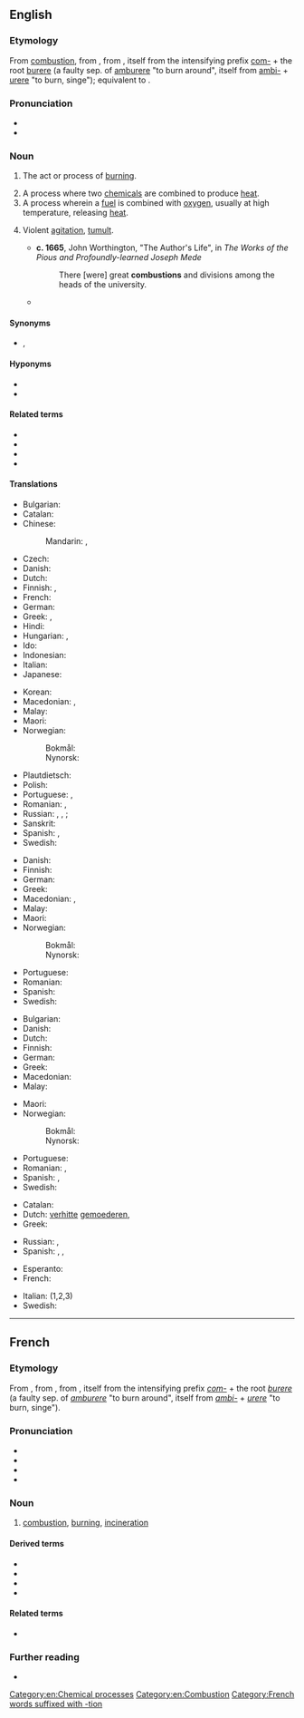 {{also|combustión}}
==English==
{{wikipedia}}

===Etymology===
From {{etyl|fro|en}} [[#French|combustion]], from {{etyl|la|fr}} {{m|la|combustio}}, from {{m|la|comburere||to burn}}, itself from the intensifying prefix [[com-]] + the root [[burere]] (a faulty sep. of [[amburere]] "to burn around", itself from [[ambi-]] + [[urere]] "to burn, singe"); equivalent to {{suffix|en|combust|ion}}.

===Pronunciation===
* {{IPA|en|/kəmˈbʌs.tʃən/}}
* {{audio|en|en-us-combustion.ogg|Audio (US)}}

===Noun===
{{en-noun|~}}

# {{lb|en|chemistry}} The act or process of [[burn]]ing.
# A process where two [[chemical]]s are combined to produce [[heat]].
# A process wherein a [[fuel]] is combined with [[oxygen]], usually at high temperature, releasing [[heat]].
# {{lb|en|figuratively}} Violent [[agitation]], [[tumult]].
#* '''c. 1665''', John Worthington, "The Author's Life", in ''The Works of the Pious and Profoundly-learned Joseph Mede''
#*: There [were] great '''combustions''' and divisions among the heads of the university.
#* {{RQ:Dryden Aureng-zebe|passage=But say from whence this new '''combustion''' springs.}}

====Synonyms====
* {{sense|act or process of burning}} {{l|en|incineration}}, {{l|en|cremation}}

====Hyponyms====
* {{l|en|deflagration}}
* {{l|en|detonation}}

====Related terms====
* {{l|en|combustible}}
* {{l|en|combustive}}
* {{l|en|combustor}}
* {{l|en|spontaneous combustion}}

====Translations====
{{trans-top|the act or process of burning}}
* Bulgarian: {{t|bg|горене|n}}
* Catalan: {{t+|ca|combustió|f}}
* Chinese:
*: Mandarin: {{t+|cmn|燃燒|sc=Hani}}, {{t+|cmn|燃烧|tr=ránshāo|sc=Hani}}
* Czech: {{t+|cs|spalování|n}}
* Danish: {{t|da|forbrænding|c}}
* Dutch: {{t+|nl|verbranding|f}}
* Finnish: {{t+|fi|palaminen}}, {{t|fi|palamisreaktio}}
* French: {{t+|fr|combustion}}
* German: {{t+|de|Verbrennung|f}}
* Greek: {{t+|el|καύση|f}}, {{t+|el|ανάφλεξη|f}}
* Hindi: {{t-needed|hi}}
* Hungarian: {{t+|hu|égés}} {{qualifier|process}}, {{t+|hu|égetés}} {{qualifier|act}}
* Ido: {{t+|io|kombusto}}
* Indonesian: {{t+|id|pembakaran}}
* Italian: {{t+|it|combustione|f}}
* Japanese: {{t+|ja|燃焼|tr=ねんしょう, nenshō|sc=Jpan}}
{{trans-mid}}
* Korean: {{t+|ko|연소(燃燒)}}
* Macedonian: {{t|mk|согорување|n}}, {{t|mk|горење|n}}
* Malay: {{t+|ms|pembakaran}}
* Maori: {{t|mi|ngingihatanga}}
* Norwegian:
*: Bokmål: {{t+|nb|forbrenning|m|f}}
*: Nynorsk: {{t|nn|forbrenning|f}}
* Plautdietsch: {{t|pdt|Braunt|n}}
* Polish: {{t+|pl|spalanie|n}}
* Portuguese: {{t+|pt|combustão|f}}, {{t+|pt|queima|f}}
* Romanian: {{t+|ro|combustie|f}}, {{t+|ro|ardere|f}}
* Russian: {{t+|ru|горе́ние|n}}, {{t+|ru|сгора́ние|n}}, {{t+|ru|возгора́ние|n}} {{qualifier|process}}; {{t+|ru|сжига́ние|n}} {{qualifier|act}}
* Sanskrit: {{t+|sa|ओष|m}}
* Spanish: {{t+|es|combustión|f}}, {{t+|es|quemado|m}}
* Swedish: {{t+|sv|förbränning|c}}
{{trans-bottom}}

{{trans-top|similar process where two chemicals are combined}}
* Danish: {{t|da|forbrænding|c}}
* Finnish: {{t+|fi|palaminen}}
* German: {{t+|de|Verbrennung|f}}
* Greek: {{t+|el|καύση|f}}
* Macedonian: {{t|mk|согорување|n}}, {{t|mk|палење|n}}
* Malay: {{t+|ms|pembakaran}}
* Maori: {{t|mi|ngingihatanga}}
* Norwegian:
*: Bokmål: {{t+|nb|forbrenning|m|f}}
*: Nynorsk: {{t|nn|forbrenning|f}}
{{trans-mid}}
* Portuguese: {{t+|pt|combustão|f}}
* Romanian: {{t+|ro|ardere|f}}
* Spanish: {{t+|es|reacción química|f}}
* Swedish: {{t+|sv|förbränning|c}}
{{trans-bottom}}

{{trans-top|process wherein a fuel is combined with oxygen}}
* Bulgarian: {{t|bg|изгаряне|n}}
* Danish: {{t|da|forbrænding|c}}
* Dutch: {{t+|nl|verbranding|f}}
* Finnish: {{t+|fi|palaminen}}
* German: {{t+|de|Verbrennung|f}}
* Greek: {{t+|el|καύση|f}}
* Macedonian: {{t|mk|согорување|n}}
* Malay: {{t+|ms|pembakaran}}
{{trans-mid}}
* Maori: {{t|mi|ngingihatanga}}
* Norwegian:
*: Bokmål: {{t+|nb|forbrenning|m|f}}
*: Nynorsk: {{t|nn|forbrenning|f}}
* Portuguese: {{t+|pt|combustão|f}}
* Romanian: {{t+|ro|ardere|f}}, {{t+|ro|oxidare|f}}
* Spanish: {{t+|es|combustión|f}}, {{t+|es|oxidación|f}}
* Swedish: {{t+|sv|förbränning|c}}
{{trans-bottom}}

{{trans-top|violent agitation, commotion}}
* Catalan: {{t|ca|convulsió|f}}
* Dutch: [[verhitte]] [[gemoederen]], {{t+|nl|commotie}}
* Greek: {{t+|el|ανάφλεξη|f}}
{{trans-mid}}
* Russian: {{t+|ru|возбужде́ние|n}}, {{t+|ru|волне́ние|n}}
* Spanish: {{t+|es|revuelta|f}}, {{t+|es|tumulto|m}}, {{t+|es|vorágine|f}}
{{trans-bottom}}

{{checktrans-top}}
* Esperanto: {{t-check|eo|brulado}}
* French: {{t+check|fr|combustion}}
{{trans-mid}}
* Italian: {{t+check|it|combustione|f}} (1,2,3)
* Swedish: {{t+check|sv|förbränning}}
{{trans-bottom}}

[[Category:en:Chemical processes]]
[[Category:en:Combustion]]

----

==French==

===Etymology===
From {{etyl|fro|fr}} {{m|fro|combustion}}, from {{etyl|la|fr}} {{m|la|combustio}}, from {{m|la|comburere||to burn}}, itself from the intensifying prefix ''[[com-]]'' + the root ''[[burere]]'' (a faulty sep. of ''[[amburere]]'' "to burn around", itself from ''[[ambi-]]'' + ''[[urere]]'' "to burn, singe").

===Pronunciation===
* {{fr-IPA}}
* {{audio|fr|LL-Q150 (fra)-WikiLucas00-combustion.wav|Audio}}
* {{homophones|fr|combustions}}
* {{hyphenation|fr|com|bus|tion}}

===Noun===
{{fr-noun|f}}

# [[#English|combustion]], [[burning]], [[incineration]]

====Derived terms====
* {{l|fr|chambre de combustion}}
* {{l|fr|combustible}}
* {{l|fr|turbine à combustion}}
* {{l|fr|turbine à gaz de combustion}}

====Related terms====
* {{l|fr|comburant}}

===Further reading===
* {{R:TLFi}}

[[Category:French words suffixed with -tion]]